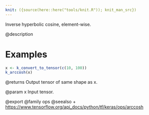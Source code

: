 ```yaml
---
knit: ({source(here::here("tools/knit.R")); knit_man_src})
---
```

Inverse hyperbolic cosine, element-wise.

@description

# Examples
```r
x <- k_convert_to_tensor(c(10, 100))
k_arccosh(x)
```

@returns
Output tensor of same shape as x.

@param x
Input tensor.

@export
@family ops
@seealso
+ <https://www.tensorflow.org/api_docs/python/tf/keras/ops/arccosh>
